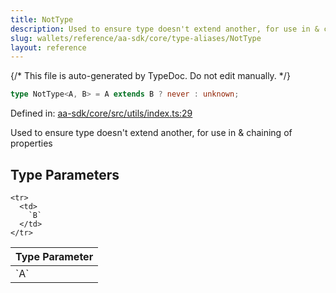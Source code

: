 ```yaml
---
title: NotType
description: Used to ensure type doesn't extend another, for use in & chaining of properties
slug: wallets/reference/aa-sdk/core/type-aliases/NotType
layout: reference
---
```


{/* This file is auto-generated by TypeDoc. Do not edit manually. */}

```ts
type NotType<A, B> = A extends B ? never : unknown;
```

Defined in: [aa-sdk/core/src/utils/index.ts:29](https://github.com/alchemyplatform/aa-sdk/blob/c1a84188d03473acac2fdb49fb7cd7fdba73169b/aa-sdk/core/src/utils/index.ts#L29)

Used to ensure type doesn't extend another, for use in & chaining of properties

## Type Parameters

<table>
  <thead>
    <tr>
      <th align="left">Type Parameter</th>
    </tr>
  </thead>

  <tbody>
    <tr>
      <td>
        `A`
      </td>
    </tr>

    <tr>
      <td>
        `B`
      </td>
    </tr>

  </tbody>
</table>
